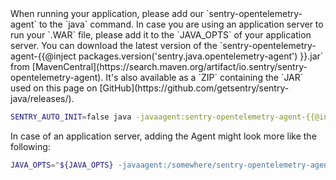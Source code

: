 <OnboardingOption optionId="opentelemetry">
When running your application, please add our `sentry-opentelemetry-agent` to the `java` command. In case you are using an application server to run your `.WAR` file, please add it to the `JAVA_OPTS` of your application server. You can download the latest version of the `sentry-opentelemetry-agent-{{@inject packages.version('sentry.java.opentelemetry-agent') }}.jar` from [MavenCentral](https://search.maven.org/artifact/io.sentry/sentry-opentelemetry-agent). It's also available as a `ZIP` containing the `JAR` used on this page on [GitHub](https://github.com/getsentry/sentry-java/releases/).

```bash
SENTRY_AUTO_INIT=false java -javaagent:sentry-opentelemetry-agent-{{@inject packages.version('sentry.java.opentelemetry-agent') }}.jar -jar your-application.jar
```

In case of an application server, adding the Agent might look more like the following:

```bash
JAVA_OPTS="${JAVA_OPTS} -javaagent:/somewhere/sentry-opentelemetry-agent-{{@inject packages.version('sentry.java.opentelemetry-agent') }}"
```
</OnboardingOption>
